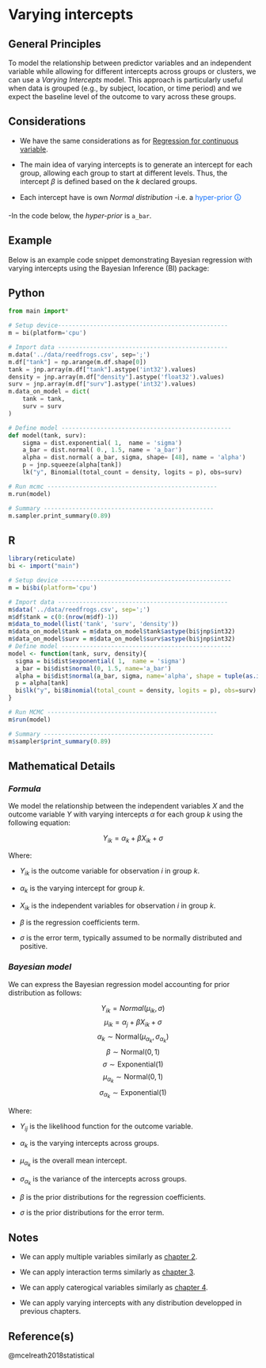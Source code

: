 # Varying intercepts
## General Principles
To model the relationship between predictor variables and an independent variable while allowing for different intercepts across groups or clusters, we can use a _Varying Intercepts_ model. This approach is particularly useful when data is grouped (e.g., by subject, location, or time period) and we expect the baseline level of the outcome to vary across these groups.

## Considerations
::: callout-caution 
- We have the same considerations as for [Regression for continuous variable](1.&#32;Linear&#32;Regression&#32;for&#32;continuous&#32;variable.qmd).

- The main idea of varying intercepts is to generate an intercept for each group, allowing each group to start at different levels. Thus, the intercept $\beta$ is defined based on the $k$ declared groups.
  
- Each intercept have is own _Normal distribution_ -i.e. a [<span style="color:#0D6EFD">hyper-prior 🛈</span>]{#hyperP}

-In the code below, the _hyper-prior_ is ```a_bar```.
:::

## Example

Below is an example code snippet demonstrating Bayesian regression with varying intercepts using the Bayesian Inference (BI) package:

::: {.panel-tabset group="language"}
## Python
```python
from main import*

# Setup device------------------------------------------------
m = bi(platform='cpu')

# Import data ------------------------------------------------
m.data('../data/reedfrogs.csv', sep=';') 
m.df["tank"] = np.arange(m.df.shape[0])
tank = jnp.array(m.df["tank"].astype('int32').values)
density = jnp.array(m.df["density"].astype('float32').values)
surv = jnp.array(m.df["surv"].astype('int32').values)
m.data_on_model = dict(
    tank = tank,
    surv = surv
)

# Define model ------------------------------------------------
def model(tank, surv):
    sigma = dist.exponential( 1,  name = 'sigma')
    a_bar = dist.normal( 0., 1.5, name = 'a_bar')
    alpha = dist.normal( a_bar, sigma, shape= [48], name = 'alpha')
    p = jnp.squeeze(alpha[tank])
    lk("y", Binomial(total_count = density, logits = p), obs=surv)

# Run mcmc ------------------------------------------------
m.run(model) 

# Summary ------------------------------------------------
m.sampler.print_summary(0.89)
```
## R

```R
library(reticulate)
bi <- import("main")

# Setup device ------------------------------------------------
m = bi$bi(platform='cpu')

# Import data ------------------------------------------------
m$data('../data/reedfrogs.csv', sep=';') 
m$df$tank = c(0:(nrow(m$df)-1))
m$data_to_model(list('tank', 'surv', 'density'))
m$data_on_model$tank = m$data_on_model$tank$astype(bi$jnp$int32)
m$data_on_model$surv = m$data_on_model$surv$astype(bi$jnp$int32)
# Define model ------------------------------------------------
model <- function(tank, surv, density){
  sigma = bi$dist$exponential( 1,  name = 'sigma')
  a_bar = bi$dist$normal(0, 1.5, name='a_bar')
  alpha = bi$dist$normal(a_bar, sigma, name='alpha', shape = tuple(as.integer(48)))
  p = alpha[tank]
  bi$lk("y", bi$Binomial(total_count = density, logits = p), obs=surv)
}

# Run MCMC ------------------------------------------------
m$run(model) 

# Summary ------------------------------------------------
m$sampler$print_summary(0.89)
```
:::

## Mathematical Details
### *Formula*
We model the relationship between the independent variables _X_ and the outcome variable _Y_ with varying intercepts $\alpha$ for each group _k_ using the following equation:

$$
Y_{ik} = \alpha_k + \beta X_{ik} + \sigma
$$

Where:

- $Y_{ik}$ is the outcome variable for observation _i_ in group _k_.
  
- $\alpha_k$ is the varying intercept for group _k_.
  
- $X_{ik}$ is the independent variables for observation _i_ in group _k_.
  
- $\beta$ is the regression coefficients term.
  
- $\sigma$ is the error term, typically assumed to be normally distributed and positive.

### *Bayesian model*
We can express the Bayesian regression model accounting for prior distribution as follows:

$$
Y_{ik} = Normal(\mu_{ik}, \sigma)
$$
$$
\mu_{ik} = \alpha_j + \beta X_{ik} + \sigma 
$$
$$
\alpha_k \sim \text{Normal}(\mu_{\alpha_k}, \sigma_{\alpha_k}) 
$$
$$
\beta \sim \text{Normal}(0, 1)
$$
$$
\sigma \sim \text{Exponential}(1)
$$
$$
\mu_{\alpha_k} \sim \text{Normal}(0, 1)
$$
$$
\sigma_{\alpha_k} \sim \text{Exponential}(1)
$$

Where:

- $Y_{ij}$ is the likelihood function for the outcome variable.
  
- $\alpha_k$ is the varying intercepts across groups.
  
- $\mu_{\alpha_k}$ is the overall mean intercept.
  
- $\sigma_{\alpha_k}$ is the variance of the intercepts across groups.
  
- $\beta$ is the prior distributions for the regression coefficients.
  
- $\sigma$ is the prior distributions for the error term.
  

## Notes
::: callout-note 
- We can apply multiple variables similarly as [chapter 2](/2.&#32;Multiple&#32;Regression&#32;for&#32;Continuous&#32;Variables.qmd).

- We can apply interaction terms  similarly as [chapter 3](\3.&#32;Interaction&#32;between&#32;continuous&#32;variables.qmd).

- We can apply  caterogical variables similarly as [chapter 4](4.&#32;Categorical&#32;variable.qmd). 

- We can apply  varying intercepts with any distribution developped in previous chapters. 
:::

## Reference(s)
@mcelreath2018statistical
